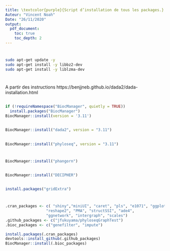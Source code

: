 ```yaml
---
title: \textcolor{purple}{Script d’installation de tous les packages.} 
Auteur: "Vincent Noah"
Date: "26/11/2020"
output:
  pdf_document:
    toc: true
    toc_depth: 2
---
```


# \textcolor{red}{Mise à jour de la machine virtuelle.}  

``` bash
sudo apt-get update -y 
sudo apt-get install -y libbz2-dev
sudo apt-get install -y liblzma-dev
```


# \textcolor{red}{Installation de Dada2 et de Phyloseq avec BiocManager.}

A partir des instructions https://benjjneb.github.io/dada2/dada-installation.html

## \textcolor{blue}{Installation de BiocManager.}

```r
if (!requireNamespace("BiocManager", quietly = TRUE))
  install.packages("BiocManager")
BiocManager::install(version = '3.11')
```

## \textcolor{blue}{Installation de Dada2.}

```r
BiocManager::install("dada2", version = "3.11")
```

## \textcolor{blue}{Installation de Phyloseq.}

```r
BiocManager::install("phyloseq", version = "3.11")
```


# \textcolor{red}{Installation de packages pour phyloseq.}

## \textcolor{blue}{Installation de phangorn.}

```r
BiocManager::install("phangorn")
```

## \textcolor{blue}{Installation de DECIPHER.}

```r
BiocManager::install("DECIPHER")
```

## \textcolor{blue}{Installation de gridExtra}

```r
install.packages("gridExtra")
```


# \textcolor{red}{Installation de packages pour des analyses complémentaires sur phyloseq.}

```r
.cran_packages <- c( "shiny","miniUI", "caret", "pls", "e1071", "ggplot2", "randomForest", "dplyr", "ggrepel", "nlme", "devtools",
                  "reshape2", "PMA", "structSSI", "ade4",
                  "ggnetwork", "intergraph", "scales")
.github_packages <- c("jfukuyama/phyloseqGraphTest")
.bioc_packages <- c("genefilter", "impute")
```

```r
install.packages(.cran_packages)
devtools::install_github(.github_packages)
BiocManager::install(.bioc_packages)                        
```